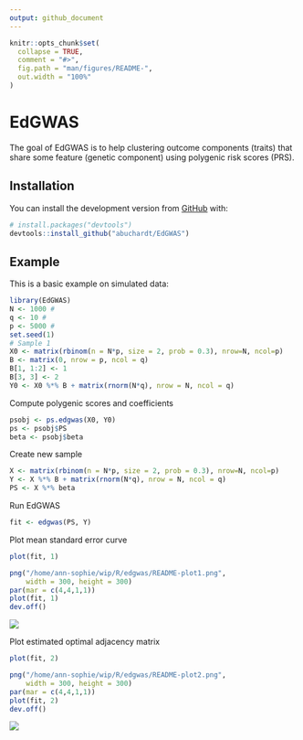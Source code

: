 ```yaml
---
output: github_document
---
```


<!-- README.md is generated from README.Rmd. Please edit that file -->

```r
knitr::opts_chunk$set(
  collapse = TRUE,
  comment = "#>",
  fig.path = "man/figures/README-",
  out.width = "100%"
)
```

# EdGWAS

<!-- badges: start -->
<!-- badges: end -->

The goal of EdGWAS is to help clustering outcome components (traits) that share some feature (genetic component) using polygenic risk scores (PRS).

## Installation

You can install the development version from [GitHub](https://github.com/) with:

``` r
# install.packages("devtools")
devtools::install_github("abuchardt/EdGWAS")
```
## Example

This is a basic example on simulated data:

```r
library(EdGWAS)
N <- 1000 #
q <- 10 #
p <- 5000 #
set.seed(1)
# Sample 1
X0 <- matrix(rbinom(n = N*p, size = 2, prob = 0.3), nrow=N, ncol=p)
B <- matrix(0, nrow = p, ncol = q)
B[1, 1:2] <- 1
B[3, 3] <- 2
Y0 <- X0 %*% B + matrix(rnorm(N*q), nrow = N, ncol = q)
```

Compute polygenic scores and coefficients
```r
psobj <- ps.edgwas(X0, Y0)
ps <- psobj$PS
beta <- psobj$beta
```

Create new sample
```r
X <- matrix(rbinom(n = N*p, size = 2, prob = 0.3), nrow=N, ncol=p)
Y <- X %*% B + matrix(rnorm(N*q), nrow = N, ncol = q)
PS <- X %*% beta
```

Run EdGWAS
```r
fit <- edgwas(PS, Y)
```

Plot mean standard error curve
```r
plot(fit, 1)
```

```r
png("/home/ann-sophie/wip/R/edgwas/README-plot1.png",
    width = 300, height = 300)
par(mar = c(4,4,1,1))
plot(fit, 1)
dev.off()
```

![](README-plot1.png)


Plot estimated optimal adjacency matrix
```r
plot(fit, 2)
```

```r
png("/home/ann-sophie/wip/R/edgwas/README-plot2.png",
    width = 300, height = 300)
par(mar = c(4,4,1,1))
plot(fit, 2)
dev.off()
```

![](README-plot2.png)

